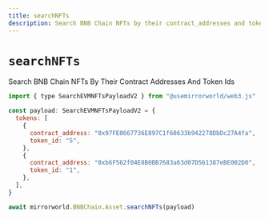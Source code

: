 ```yaml
---
title: searchNFTs
description: Search BNB Chain NFTs by their contract_addresses and token_ids
---
```


# `searchNFTs`

Search BNB Chain NFTs By Their Contract Addresses And Token Ids

```js
import { type SearchEVMNFTsPayloadV2 } from "@usemirrorworld/web3.js"

const payload: SearchEVMNFTsPayloadV2 = {
  tokens: [
    {
      contract_address: "0x97FE0667736E897C1f60633b942278DbDc27A4fa",
      token_id: "5",
    },
    {
      contract_address: "0xb6F562f04E8B0BB7683a63d07D561387eBE002D0",
      token_id: "1",
    },
  ],
}

await mirrorworld.BNBChain.Asset.searchNFTs(payload)
```
